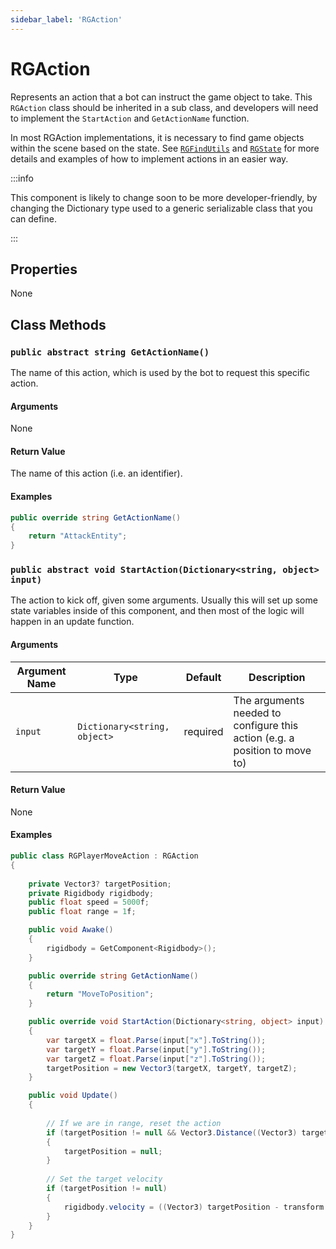 ```yaml
---
sidebar_label: 'RGAction'
---
```


# RGAction

Represents an action that a bot can instruct the game object to take.
This `RGAction` class should be inherited in a sub class, and developers
will need to implement the `StartAction` and `GetActionName` function.

In most RGAction implementations, it is necessary to find game objects within the scene based
on the state. See [`RGFindUtils`](./RGFindUtils) and [`RGState`](./RGState) for more details
and examples of how to implement actions in an easier way.

:::info

This component is likely to change soon to be more developer-friendly, by changing the
Dictionary type used to a generic serializable class that you can define.

:::

## Properties

None

## Class Methods

### `public abstract string GetActionName()`

The name of this action, which is used by the bot to request this specific action.

#### Arguments
None

#### Return Value
The name of this action (i.e. an identifier).

#### Examples
<Tabs>
<TabItem value="example_action" label="Example action name" default>

```cs
public override string GetActionName()
{
    return "AttackEntity";
}
```
</TabItem>
</Tabs>

### `public abstract void StartAction(Dictionary<string, object> input)`

The action to kick off, given some arguments. Usually this will set up some state
variables inside of this component, and then most of the logic will happen in an
update function.

#### Arguments

Argument Name | Type | Default | Description
---|---|---|---|
`input` | `Dictionary<string, object>` | required | The arguments needed to configure this action (e.g. a position to move to)

#### Return Value

None

#### Examples
<Tabs>
<TabItem value="example_file" label="Full example of an action file" default>

```cs
public class RGPlayerMoveAction : RGAction
{
    
    private Vector3? targetPosition;
    private Rigidbody rigidbody;
    public float speed = 5000f;
    public float range = 1f;

    public void Awake()
    {
        rigidbody = GetComponent<Rigidbody>();
    }

    public override string GetActionName()
    {
        return "MoveToPosition";
    }

    public override void StartAction(Dictionary<string, object> input)
    {
        var targetX = float.Parse(input["x"].ToString());
        var targetY = float.Parse(input["y"].ToString());
        var targetZ = float.Parse(input["z"].ToString());
        targetPosition = new Vector3(targetX, targetY, targetZ);
    }

    public void Update()
    {
        
        // If we are in range, reset the action
        if (targetPosition != null && Vector3.Distance((Vector3) targetPosition, transform.position) < range)
        {
            targetPosition = null;
        }
        
        // Set the target velocity
        if (targetPosition != null)
        {
            rigidbody.velocity = ((Vector3) targetPosition - transform.position).normalized * speed * Time.deltaTime;
        }
    }
}
```
</TabItem>
</Tabs>